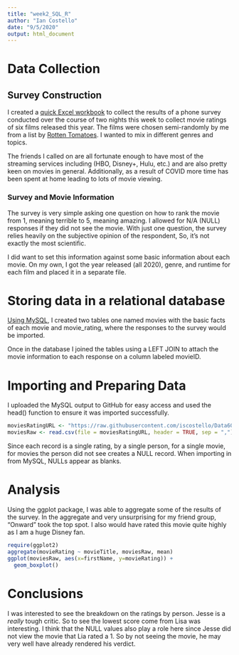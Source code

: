 ---
title: "week2_SQL_R"
author: "Ian Costello"
date: "9/5/2020"
output: html_document
---

# Data Collection

## Survey Construction

I created a [quick Excel workbook](https://github.com/iscostello/Data607/blob/master/movie_rating_results.xlsx) to collect the results of a phone survey conducted over the course of two nights this week to collect movie ratings of six films released this year. The films were chosen semi-randomly by me from a list by [Rotten Tomatoes](https://editorial.rottentomatoes.com/guide/the-best-movies-of-2020/). I wanted to mix in different genres and topics. 

The friends I called on are all fortunate enough to have most of the streaming services including (HBO, Disney+, Hulu, etc.) and are also pretty keen on movies in general. Additionally, as a result of COVID more time has been spent at home leading to lots of movie viewing.

### Survey and Movie Information

The survey is very simple asking one question on how to rank the movie from 1, meaning terrible to 5, meaning amazing. I allowed for N/A (NULL) responses if they did not see the movie. With just one question, the survey relies heavily on the subjective opinion of the respondent, So, it's not exactly the most scientific. 

I did want to set this information against some basic information about each movie. On my own, I got the year released (all 2020), genre, and runtime for each film and placed it in a separate file. 

# Storing data in a relational database

[Using MySQL](https://github.com/iscostello/Data607/blob/master/SQL_code.txt), I created two tables one named movies with the basic facts of each movie and movie_rating, where the responses to the survey would be imported.

Once in the database I joined the tables using a LEFT JOIN to attach the movie information to each response on a column labeled movieID.

# Importing and Preparing Data

I uploaded the MySQL output to GitHub for easy access and used the head() function to ensure it was imported successfully. 

```{r read csv}
moviesRatingURL <- "https://raw.githubusercontent.com/iscostello/Data607/master/movies.csv"
moviesRaw <- read.csv(file = moviesRatingURL, header = TRUE, sep = ",")
```
Since each record is a single rating, by a single person, for a single movie, for movies the person did not see creates a NULL record. When importing in from MySQL, NULLs appear as blanks. 

# Analysis 

Using the ggplot package, I was able to aggregate some of the results of the survey. In the aggregate and very unsurprising for my friend group, "Onward" took the top spot. I also would have rated this movie quite highly as I am a huge Disney fan.

```{r analysis}
require(ggplot2)
aggregate(movieRating ~ movieTitle, moviesRaw, mean)
ggplot(moviesRaw, aes(x=firstName, y=movieRating)) + 
  geom_boxplot()
```
# Conclusions

I was interested to see the breakdown on the ratings by person. Jesse is a *really* tough critic. So to see the lowest score come from Lisa was interesting. I think that the NULL values also play a role here since Jesse did not view the movie that Lia rated a 1. So by not seeing the movie, he may very well have already rendered his verdict.